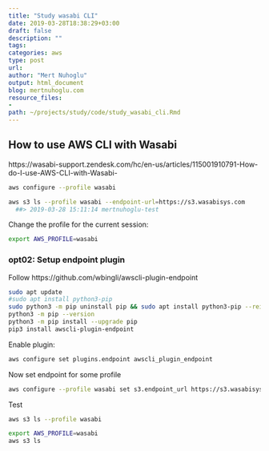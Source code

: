 ```yaml
---
title: "Study wasabi CLI"
date: 2019-03-28T18:38:29+03:00 
draft: false
description: ""
tags:
categories: aws
type: post
url:
author: "Mert Nuhoglu"
output: html_document
blog: mertnuhoglu.com
resource_files:
-
path: ~/projects/study/code/study_wasabi_cli.Rmd
---
```


## How to use AWS CLI with Wasabi

https://wasabi-support.zendesk.com/hc/en-us/articles/115001910791-How-do-I-use-AWS-CLI-with-Wasabi-

``` bash
aws configure --profile wasabi
``` 

``` bash
aws s3 ls --profile wasabi --endpoint-url=https://s3.wasabisys.com
  ##> 2019-03-28 15:11:14 mertnuhoglu-test
``` 

Change the profile for the current session:

``` bash
export AWS_PROFILE=wasabi
``` 

### opt02: Setup endpoint plugin

Follow https://github.com/wbingli/awscli-plugin-endpoint

``` bash
sudo apt update
#sudo apt install python3-pip
sudo python3 -m pip uninstall pip && sudo apt install python3-pip --reinstall
python3 -m pip --version
python3 -m pip install --upgrade pip
pip3 install awscli-plugin-endpoint
``` 

Enable plugin:

``` bash
aws configure set plugins.endpoint awscli_plugin_endpoint
``` 

Now set endpoint for some profile

``` bash
aws configure --profile wasabi set s3.endpoint_url https://s3.wasabisys.com
``` 

Test

``` bash
aws s3 ls --profile wasabi
``` 

``` bash
export AWS_PROFILE=wasabi
aws s3 ls
``` 



